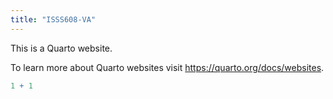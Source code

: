 ```yaml
---
title: "ISSS608-VA"
---
```


This is a Quarto website.

To learn more about Quarto websites visit <https://quarto.org/docs/websites>.

```r
1 + 1
```
